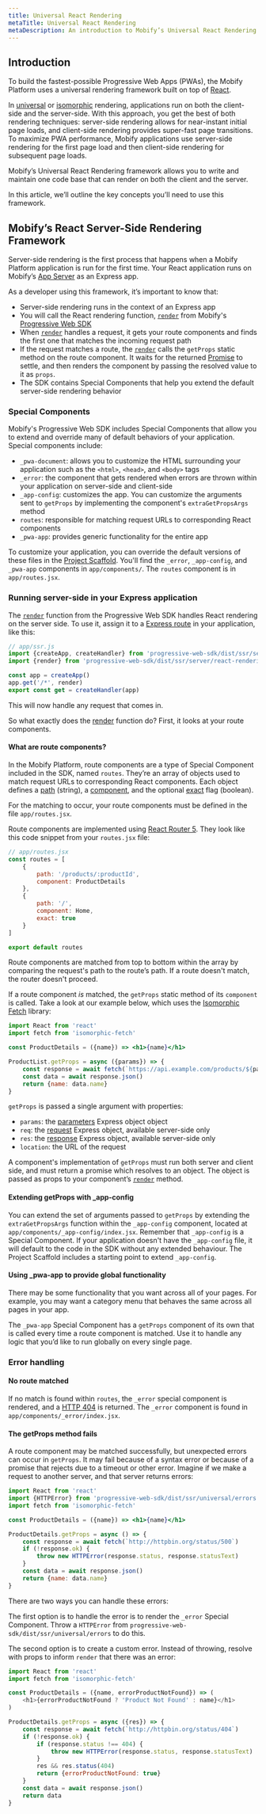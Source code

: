 ```yaml
---
title: Universal React Rendering
metaTitle: Universal React Rendering
metaDescription: An introduction to Mobify’s Universal React Rendering framework, which allows you to write and maintain one code base that can render on the client and the server.
---
```


## Introduction

To build the fastest-possible Progressive Web Apps (PWAs), the Mobify Platform uses a universal rendering framework built on top of [React](https://reactjs.org/).

In [universal](https://cdb.reacttraining.com/universal-javascript-4761051b7ae9) or [isomorphic](https://medium.com/airbnb-engineering/isomorphic-javascript-the-future-of-web-apps-10882b7a2ebc) rendering, applications run on both the client-side and the server-side. With this approach, you get the best of both rendering techniques: server-side rendering allows for near-instant initial page loads, and client-side rendering provides super-fast page transitions. To maximize PWA performance, Mobify applications use server-side rendering for the first page load and then client-side rendering for subsequent page loads.

Mobify’s Universal React Rendering framework allows you to write and maintain one code base that can render on both the client and the server.

In this article, we’ll outline the key concepts you’ll need to use this framework.

## Mobify’s React Server-Side Rendering Framework

Server-side rendering is the first process that happens when a Mobify Platform application is run for the first time. Your React application runs on Mobify’s [App Server](/get-started/architecture/app-server-overview) as an Express app.

As a developer using this framework, it’s important to know that:

-   Server-side rendering runs in the context of an Express app
-   You will call the React rendering function, [`render`](/apis-and-sdks/progressive-web-sdk/ssr/server/react-rendering#module-colon-progressive-web-sdk-slash-dist-slash-ssr-slash-server-slash-react-rendering-dot-render) from Mobify's [Progressive Web SDK](/apis-and-sdks/progressive-web-sdk)
-   When [`render`](/apis-and-sdks/progressive-web-sdk/ssr/server/react-rendering#module-colon-progressive-web-sdk-slash-dist-slash-ssr-slash-server-slash-react-rendering-dot-render) handles a request, it gets your route components and finds the first one that matches the incoming request path
-   If the request matches a route, the [`render`](/apis-and-sdks/progressive-web-sdk/ssr/server/react-rendering#module-colon-progressive-web-sdk-slash-dist-slash-ssr-slash-server-slash-react-rendering-dot-render) calls the `getProps` static method on the route component. It waits for the returned [Promise](https://developer.mozilla.org/en-US/docs/Web/JavaScript/Reference/Global_Objects/Promise) to settle, and then renders the component by passing the resolved value to it as `props`.
-   The SDK contains Special Components that help you extend the default server-side rendering behavior

### Special Components

Mobify's Progressive Web SDK includes Special Components that allow you to extend and override many of default behaviors of your application. Special components include:

-   `_pwa-document`: allows you to customize the HTML surrounding your application such as the `<html>`, `<head>`, and `<body>` tags
-   `_error`: the component that gets rendered when errors are thrown within your application on server-side and client-side
-   `_app-config`: customizes the app. You can customize the arguments sent to `getProps` by implementing the component's `extraGetPropsArgs` method
-   `routes`: responsible for matching request URLs to corresponding React components
-   `_pwa-app`: provides generic functionality for the entire app

To customize your application, you can override the default versions of these files in the [Project Scaffold](/get-started/architecture/project-scaffold). You'll find the `_error`, `_app-config`, and `_pwa-app` components in `app/components/`. The `routes` component is in `app/routes.jsx`.

### Running server-side in your Express application

The [`render`](/apis-and-sdks/progressive-web-sdk/ssr/server/react-rendering#module-colon-progressive-web-sdk-slash-dist-slash-ssr-slash-server-slash-react-rendering-dot-render) function from the Progressive Web SDK handles React rendering on the server side. To use it, assign it to a [Express route](https://expressjs.com/en/starter/basic-routing.html) in your application, like this:

```javascript
// app/ssr.js
import {createApp, createHandler} from 'progressive-web-sdk/dist/ssr/server/express'
import {render} from 'progressive-web-sdk/dist/ssr/server/react-rendering'

const app = createApp()
app.get('/*', render)
export const get = createHandler(app)
```

This will now handle any request that comes in.

So what exactly does the [render](/apis-and-sdks/progressive-web-sdk/ssr/server/react-rendering#module-colon-progressive-web-sdk-slash-dist-slash-ssr-slash-server-slash-react-rendering-dot-render) function do? First, it looks at your route components.

#### What are route components?

In the Mobify Platform, route components are a type of Special Component included in the SDK, named `routes`. They’re an array of objects used to match request URLs to corresponding React components. Each object defines a [path](https://reacttraining.com/react-router/core/api/Route/path-string-string) (string), a [component](https://reacttraining.com/react-router/core/api/Route/component), and the optional [exact](https://reacttraining.com/react-router/core/api/Route/exact-bool) flag (boolean).

For the matching to occur, your route components must be defined in the file `app/routes.jsx`.

Route components are implemented using [React Router 5](https://reacttraining.com/react-router/core/api/Route). They look like this code snippet from your `routes.jsx` file:

```jsx
// app/routes.jsx
const routes = [
    {
        path: '/products/:productId',
        component: ProductDetails
    },
    {
        path: '/',
        component: Home,
        exact: true
    }
]

export default routes
```

Route components are matched from top to bottom within the array by comparing the request's path to the route’s path. If a route doesn't match, the router doesn't proceed.

If a route component _is_ matched, the `getProps` static method of its `component` is called. Take a look at our example below, which uses the [Isomorphic Fetch](https://www.npmjs.com/package/isomorphic-fetch) library:

```jsx
import React from 'react'
import fetch from 'isomorphic-fetch'

const ProductDetails = ({name}) => <h1>{name}</h1>

ProductList.getProps = async ({params}) => {
    const response = await fetch(`https://api.example.com/products/${params.productId}`)
    const data = await response.json()
    return {name: data.name}
}
```

`getProps` is passed a single argument with properties:

-   `params`: the [parameters](https://expressjs.com/en/4x/api.html#req.params) Express object object
-   `req`: the [request](http://expressjs.com/en/4x/api.html#req) Express object, available server-side only
-   `res`: the [response](http://expressjs.com/en/4x/api.html#res) Express object, available server-side only
-   `location`: the URL of the request

A component's implementation of `getProps` must run both server and client side, and must return a promise which resolves to an object. The object is passed as props to your component’s [`render`](https://reactjs.org/docs/react-component.html#render) method.

#### Extending getProps with \_app-config

You can extend the set of arguments passed to `getProps` by extending the `extraGetPropsArgs` function within the `_app-config` component, located at `app/components/_app-config/index.jsx`. Remember that `_app-config` is a Special Component. If your application doesn't have the `_app-config` file, it will default to the code in the SDK without any extended behaviour. The Project Scaffold includes a starting point to extend `_app-config`.

#### Using \_pwa-app to provide global functionality

There may be some functionality that you want across all of your pages. For example, you may want a category menu that behaves the same across all pages in your app.

The `_pwa-app` Special Component has a `getProps` component of its own that is called every time a route component is matched. Use it to handle any logic that you’d like to run globally on every single page.

### Error handling

#### No route matched

If no match is found within `routes`, the `_error` special component is rendered, and a [HTTP 404](https://developer.mozilla.org/en-US/docs/Web/HTTP/Status/404) is returned. The `_error` component is found in `app/components/_error/index.jsx`.

#### The getProps method fails

A route component may be matched successfully, but unexpected errors can occur in `getProps`. It may fail because of a syntax error or because of a promise that rejects due to a timeout or other error. Imagine if we make a request to another server, and that server returns errors:

```jsx
import React from 'react'
import {HTTPError} from 'progressive-web-sdk/dist/ssr/universal/errors'
import fetch from 'isomorphic-fetch'

const ProductDetails = ({name}) => <h1>{name}</h1>

ProductDetails.getProps = async () => {
    const response = await fetch(`http://httpbin.org/status/500`)
    if (!response.ok) {
        throw new HTTPError(response.status, response.statusText)
    }
    const data = await response.json()
    return {name: data.name}
}
```

There are two ways you can handle these errors:

The first option is to handle the error is to render the `_error` Special Component. Throw a `HTTPError` from `progressive-web-sdk/dist/ssr/universal/errors` to do this.

The second option is to create a custom error. Instead of throwing, resolve with props to inform `render` that there was an error:

```javascript
import React from 'react'
import fetch from 'isomorphic-fetch'

const ProductDetails = ({name, errorProductNotFound}) => (
    <h1>{errorProductNotFound ? 'Product Not Found' : name}</h1>
)

ProductDetails.getProps = async ({res}) => {
    const response = await fetch(`http://httpbin.org/status/404`)
    if (!response.ok) {
        if (response.status !== 404) {
            throw new HTTPError(response.status, response.statusText)
        }
        res && res.status(404)
        return {errorProductNotFound: true}
    }
    const data = await response.json()
    return data
}
```
